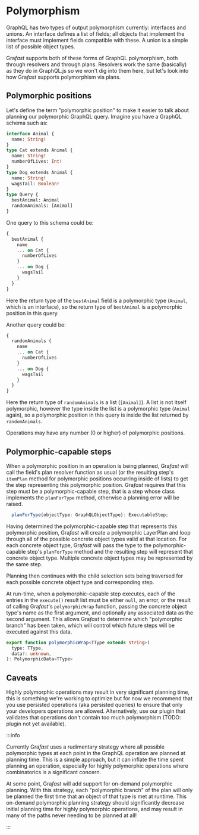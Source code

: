 # Polymorphism

GraphQL has two types of output polymorphism currently: interfaces and unions.
An interface defines a list of fields; all objects that implement the interface
must implement fields compatible with these. A union is a simple list of
possible object types.

Gra*fast* supports both of these forms of GraphQL polymorphism, both through
resolvers and through plans. Resolvers work the same (basically) as they do in
GraphQL.js so we won't dig into them here, but let's look into how Gra*fast*
supports polymorphism via plans.

## Polymorphic positions

Let's define the term "polymorphic position" to make it easier to talk about
planning our polymorphic GraphQL query. Imagine you have a GraphQL schema such
as:

```graphql
interface Animal {
  name: String!
}
type Cat extends Animal {
  name: String!
  numberOfLives: Int!
}
type Dog extends Animal {
  name: String!
  wagsTail: Boolean!
}
type Query {
  bestAnimal: Animal
  randomAnimals: [Animal]
}
```

One query to this schema could be:

```graphql
{
  bestAnimal {
    name
    ... on Cat {
      numberOfLives
    }
    ... on Dog {
      wagsTail
    }
  }
}
```

Here the return type of the `bestAnimal` field is a polymorphic type (`Animal`,
which is an interface), so the return type of `bestAnimal` is a polymorphic
position in this query.

Another query could be:

```graphql
{
  randomAnimals {
    name
    ... on Cat {
      numberOfLives
    }
    ... on Dog {
      wagsTail
    }
  }
}
```

Here the return type of `randomAnimals` is a list (`[Animal]`). A list is not
itself polymorphic, however the type inside the list is a polymorphic type
(`Animal` again), so a polymorphic position in this query is inside the list
returned by `randomAnimals`.

Operations may have any number (0 or higher) of polymorphic positions.

## Polymorphic-capable steps

When a polymorphic position in an operation is being planned, Gra*fast* will
call the field's plan resolver function as usual (or the resulting step's
`itemPlan` method for polymorphic positions occurring inside of lists) to get
the step representing this polymorphic position. Gra*fast* requires that this
step must be a polymorphic-capable step, that is a step whose class implements
the `planForType` method, otherwise a planning error will be raised.

```ts
  planForType(objectType: GraphQLObjectType): ExecutableStep;
```

Having determined the polymorphic-capable step that represents this polymorphic
position, Gra*fast* will create a polymorphic LayerPlan and loop through all of
the possible concrete object types valid at that location. For each concrete
object type, Gra*fast* will pass the type to the polymorphic-capable step's
`planForType` method and the resulting step will represent that concrete object
type. Multiple concrete object types may be represented by the same step.

Planning then continues with the child selection sets being traversed for each
possible concrete object type and corresponding step.

At run-time, when a polymorphic-capable step executes, each of the entries in
the `execute()` result list must be either `null`, an error, or the result of
calling Gra*fast*'s `polymorphicWrap` function, passing the concrete object
type's name as the first argument, and optionally any associated data as the
second argument. This allows Gra*fast* to determine which "polymorphic branch"
has been taken, which will control which future steps will be executed against
this data.

```ts
export function polymorphicWrap<TType extends string>(
  type: TType,
  data?: unknown,
): PolymorphicData<TType>
```

## Caveats 

Highly polymorphic operations may result in very significant planning time,
this is something we're working to optimize but for now we recommend that you
use persisted operations (aka persisted queries) to ensure that only your
developers operations are allowed. Alternatively, use our plugin that validates
that operations don't contain too much polymorphism (TODO: plugin not yet
available).

:::info

Currently Gra*fast* uses a rudimentary strategy where all possible polymorphic
types at each point in the GraphQL operation are planned at planning time. This
is a simple approach, but it can inflate the time spent planning an operation,
especially for highly polymorphic operations where combinatorics is a
significant concern.

At some point, Gra*fast* will add support for on-demand polymorphic planning.
With this strategy, each "polymorphic branch" of the plan will only be planned
the first time that an object of that type is met at runtime. This on-demand
polymorphic planning strategy should significantly decrease initial planning
time for highly polymorphic operations, and may result in many of the paths
never needing to be planned at all!

:::
